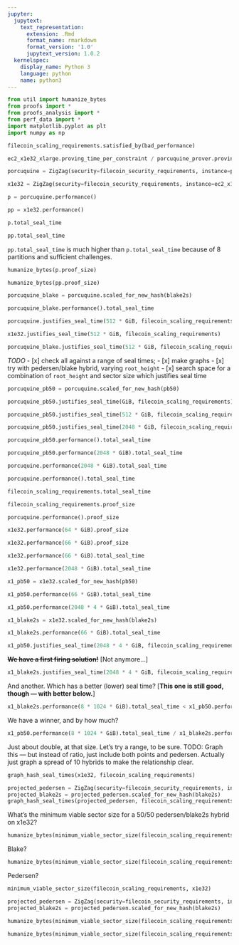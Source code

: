 ```yaml
---
jupyter:
  jupytext:
    text_representation:
      extension: .Rmd
      format_name: rmarkdown
      format_version: '1.0'
      jupytext_version: 1.0.2
  kernelspec:
    display_name: Python 3
    language: python
    name: python3
---
```


```python
from util import humanize_bytes
from proofs import *
from proofs_analysis import *
from perf_data import *
import matplotlib.pyplot as plt
import numpy as np
```

```python
filecoin_scaling_requirements.satisfied_by(bad_performance)
```

```python
ec2_x1e32_xlarge.proving_time_per_constraint / porcuquine_prover.proving_time_per_constraint
```

```python
porcuquine = ZigZag(security=filecoin_security_requirements, instance=porcuquine_prover)
```

```python
x1e32 = ZigZag(security=filecoin_security_requirements, instance=ec2_x1e32_xlarge, partitions=8)
```

```python
p = porcuquine.performance()
```

```python
pp = x1e32.performance()
```

```python
p.total_seal_time
```

```python
pp.total_seal_time
```

`pp.total_seal_time` is much higher than `p.total_seal_time` because of 8 partitions and sufficient challenges.

```python
humanize_bytes(p.proof_size)
```

```python
humanize_bytes(pp.proof_size)
```

```python
porcuquine_blake = porcuquine.scaled_for_new_hash(blake2s)
```

```python
porcuquine_blake.performance().total_seal_time
```

```python
porcuquine.justifies_seal_time(512 * GiB, filecoin_scaling_requirements)
```

```python
x1e32.justifies_seal_time(512 * GiB, filecoin_scaling_requirements)
```

```python
porcuquine_blake.justifies_seal_time(512 * GiB, filecoin_scaling_requirements)
```

*TODO*
  - [x] check all against a range of seal times;
  - [x] make graphs
  - [x] try with pedersen/blake hybrid, varying `root_height`
  - [x] search space for a combination of `root_height` and sector size which justifies seal time


```python
porcuquine_pb50 = porcuquine.scaled_for_new_hash(pb50)
```

```python
porcuquine_pb50.justifies_seal_time(GiB, filecoin_scaling_requirements)
```

```python
porcuquine_pb50.justifies_seal_time(512 * GiB, filecoin_scaling_requirements)
```

```python
porcuquine_pb50.justifies_seal_time(2048 * GiB, filecoin_scaling_requirements)
```

```python
porcuquine_pb50.performance().total_seal_time
```

```python
porcuquine_pb50.performance(2048 * GiB).total_seal_time
```

```python
porcuquine.performance(2048 * GiB).total_seal_time
```

```python
porcuquine.performance().total_seal_time
```

```python
filecoin_scaling_requirements.total_seal_time
```

```python
filecoin_scaling_requirements.proof_size
```

```python
porcuquine.performance().proof_size
```

```python
x1e32.performance(64 * GiB).proof_size
```

```python
x1e32.performance(66 * GiB).proof_size
```

```python
x1e32.performance(66 * GiB).total_seal_time
```

```python
x1e32.performance(2048 * GiB).total_seal_time
```

```python
x1_pb50 = x1e32.scaled_for_new_hash(pb50)
```

```python
x1_pb50.performance(66 * GiB).total_seal_time
```

```python
x1_pb50.performance(2048 * 4 * GiB).total_seal_time
```

```python
x1_blake2s = x1e32.scaled_for_new_hash(blake2s)
```

```python
x1_blake2s.performance(66 * GiB).total_seal_time
```

```python
x1_pb50.justifies_seal_time(2048 * 4 * GiB, filecoin_scaling_requirements)
```

~~**We have a first firing solution!**~~ [Not anymore…]

```python
x1_blake2s.justifies_seal_time(2048 * 4 * GiB, filecoin_scaling_requirements)
```

And another. Which has a better (lower) seal time? [**This one is still good, though — with better below.**]

```python
x1_blake2s.performance(8 * 1024 * GiB).total_seal_time < x1_pb50.performance(8 * 1024 * GiB).total_seal_time
```

We have a winner, and by how much?

```python
x1_pb50.performance(8 * 1024 * GiB).total_seal_time / x1_blake2s.performance(8 * 1024 * GiB).total_seal_time
```

Just about double, at that size. Let's try a range, to be sure. TODO: Graph this — but instead of ratio, just include both points and pedersen. Actually just graph a spread of 10 hybrids to make the relationship clear.

```python
graph_hash_seal_times(x1e32, filecoin_scaling_requirements)
```

```python
projected_pedersen = ZigZag(security=filecoin_security_requirements, instance=projected_instance, partitions=8)
projected_blake2s = projected_pedersen.scaled_for_new_hash(blake2s)
graph_hash_seal_times(projected_pedersen, filecoin_scaling_requirements)
```

What's the minimum viable sector size for a 50/50 pedersen/blake2s hybrid on x1e32?

```python
humanize_bytes(minimum_viable_sector_size(filecoin_scaling_requirements, x1_pb50))
```

Blake?

```python
humanize_bytes(minimum_viable_sector_size(filecoin_scaling_requirements, x1_blake2s))
```

Pedersen?

```python
minimum_viable_sector_size(filecoin_scaling_requirements, x1e32)
```

```python
projected_pedersen = ZigZag(security=filecoin_security_requirements, instance=projected_instance, partitions=8)
projected_blake2s = projected_pedersen.scaled_for_new_hash(blake2s)
```

```python
humanize_bytes(minimum_viable_sector_size(filecoin_scaling_requirements, projected_pedersen))
```

```python
humanize_bytes(minimum_viable_sector_size(filecoin_scaling_requirements, projected_blake2s))
```
